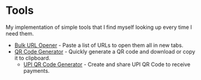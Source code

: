 # Tools

My implementation of simple tools that I find myself looking up every time I need them.

- [Bulk URL Opener](/tools/bulk-url-opener) - Paste a list of URLs to open them all in new tabs.
- [QR Code Generator](/tools/qr-code-generator) - Quickly generate a QR code and download or copy it to clipboard.
  - [UPI QR Code Generator](/tools/qr-code-generator/upi) - Create and share UPI QR Code to receive payments.

